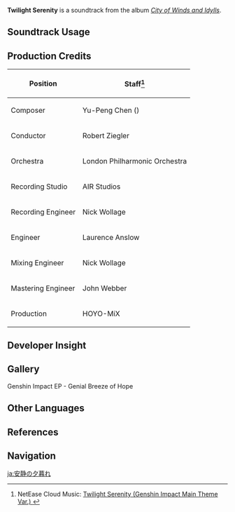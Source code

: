 {{Soundtrack Infobox
|image          = City of Winds and Idylls.png
|album          = City of Winds and Idylls
|disc           = 1
|number         = 01
|featured       =
|featured2      =
|featured3      =
|featured_disc  =
|featured_disc2 =
|featured_disc3 =
|youtube_id     = H8NjYdDP0v4
|spotify_id     = 7vjUKeUegfDgmDGWn7muyc
|previous       = 
|next           = Legend of the Wind
}}
'''Twilight Serenity''' is a soundtrack from the album ''[[City of Winds and Idylls]]''.

==Soundtrack Usage==
{{Soundtrack Usage
|quest    = 
|location = 
|domain   = 
|eventgameplay = Discover Teyvat//menu
|special_displayed = Login Menu//dawn & dusk
}}

==Production Credits==
{| class="wikitable"
! Position
! Staff<ref>NetEase Cloud Music: [https://music.163.com/#/song?id=1481392130 Twilight Serenity (Genshin Impact Main Theme Var.) {{zh|宁静的黄昏}}]</ref>
|-
! Composer
| Yu-Peng Chen ({{zh|陈致逸}})
|-
! Conductor
| Robert Ziegler
|-
! Orchestra
| London Philharmonic Orchestra
|-
! Recording Studio
| AIR Studios
|-
! Recording Engineer
| Nick Wollage
|-
! {{not a typo|ProTools}} Engineer
| Laurence Anslow
|-
! Mixing Engineer
| Nick Wollage
|-
! Mastering Engineer
| John Webber
|-
! Production
| HOYO-MiX
|}

==Developer Insight==
{{See also|City of Winds and Idylls/Background}}
{{Transclude|Soundtrack/Background|Time Changes on the Login Screen}}

==Gallery==
<gallery>
Genshin Impact EP - Genial Breeze of Hope
</gallery>

==Other Languages==
{{Other Languages
|en      = Twilight Serenity
|zhs     = 宁静的黄昏
|zhs_rm  = Níngjìng de Huánghūn
|zht     = 寧靜的黃昏
|zht_rm  = Níngjìng de Huánghūn
|zh_tl   = 
|ja      = 安静の夕暮れ
|ja_rm   = Ansei no Yuugure
|ja_tl   = 
}}

==References==
{{Reflist}}

==Navigation==
{{Soundtrack Navbox|City of Winds and Idylls}}

[[ja:安静の夕暮れ]]